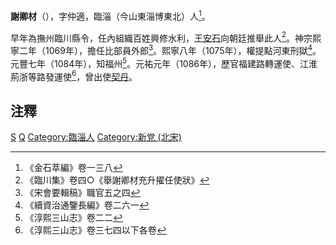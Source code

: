 '''謝卿材'''（{{bd|?||?||}}），字仲適，臨淄（今山東淄博東北）人<ref>《金石萃編》卷一三八</ref>。

早年為撫州臨川縣令，任內組織百姓興修水利，[[王安石|王安石]]向朝廷推舉此人<ref>《臨川集》卷四○《舉謝卿材充升擢任使狀》</ref>。神宗熙寧二年（1069年），擔任比部員外郎<ref>《宋會要輯稿》職官五之四</ref>。熙寧八年（1075年），權提點河東刑獄<ref>《續資治通鑒長編》卷二六一</ref>。元豐七年（1084年），知福州<ref>《淳熙三山志》卷二二</ref>。元祐元年（1086年），歷官福建路轉運使、江淮荊浙等路發運使<ref>《淳熙三山志》卷三七四以下各卷</ref>，曾出使[[契丹|契丹]]。

==注釋==
{{reflist|2}}
[[Category:宋朝政治人物|S]]
[[Category:謝姓|Q]]
[[Category:臨淄人|Category:臨淄人]]
[[Category:新党_(北宋)|Category:新党 (北宋)]]